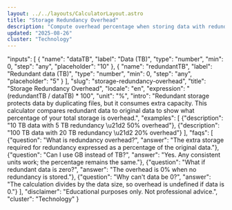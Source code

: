 ```yaml
---
layout: ../../layouts/CalculatorLayout.astro
title: "Storage Redundancy Overhead"
description: "Compute overhead percentage when storing data with redundancy."
updated: "2025-08-26"
cluster: "Technology"
---
```



  "inputs": [
    {
      "name": "dataTB",
      "label": "Data (TB)",
      "type": "number",
      "min": 0,
      "step": "any",
      "placeholder": "10"
    },
    {
      "name": "redundantTB",
      "label": "Redundant data (TB)",
      "type": "number",
      "min": 0,
      "step": "any",
      "placeholder": "5"
    }
  ],
  "slug": "storage-redundancy-overhead",
  "title": "Storage Redundancy Overhead",
  "locale": "en",
  "expression": "(redundantTB / dataTB) * 100",
  "unit": "%",
  "intro": "Redundant storage protects data by duplicating files, but it consumes extra capacity. This calculator compares redundant data to original data to show what percentage of your total storage is overhead.",
  "examples": [
    {"description": "10 TB data with 5 TB redundancy \u21d2 50% overhead"},
    {"description": "100 TB data with 20 TB redundancy \u21d2 20% overhead"}
  ],
  "faqs": [
    {"question": "What is redundancy overhead?", "answer": "The extra storage required for redundancy expressed as a percentage of the original data."},
    {"question": "Can I use GB instead of TB?", "answer": "Yes. Any consistent units work; the percentage remains the same."},
    {"question": "What if redundant data is zero?", "answer": "The overhead is 0% when no redundancy is stored."},
    {"question": "Why can't data be 0?", "answer": "The calculation divides by the data size, so overhead is undefined if data is 0."}
  ],
  "disclaimer": "Educational purposes only. Not professional advice.",
  "cluster": "Technology"
}

<Calculator schema={schema} />
